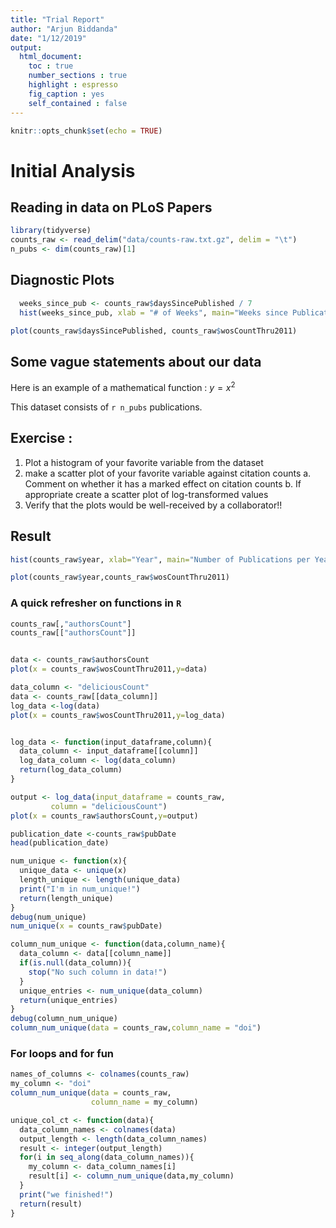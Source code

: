 ```yaml
---
title: "Trial Report"
author: "Arjun Biddanda"
date: "1/12/2019"
output: 
  html_document:
    toc : true
    number_sections : true
    highlight : espresso
    fig_caption : yes
    self_contained : false
---
```


```r
knitr::opts_chunk$set(echo = TRUE)
```

# Initial Analysis

## Reading in data on PLoS Papers

```r
library(tidyverse)
counts_raw <- read_delim("data/counts-raw.txt.gz", delim = "\t")
n_pubs <- dim(counts_raw)[1]
```

## Diagnostic Plots

```r
  weeks_since_pub <- counts_raw$daysSincePublished / 7
  hist(weeks_since_pub, xlab = "# of Weeks", main="Weeks since Publication")
```

```r
plot(counts_raw$daysSincePublished, counts_raw$wosCountThru2011)
```

## Some vague statements about our data

Here is an example of a mathematical function : $y = x^2$

This dataset consists of `r n_pubs` publications.

## Exercise : 

  1. Plot a histogram of your favorite variable from the dataset
  2. make a scatter plot of your favorite variable against citation counts
    a. Comment on whether it has a marked effect on citation counts
    b. If appropriate create a scatter plot of log-transformed values
  3. Verify that the plots would be well-received by a collaborator!!

## Result

```r
hist(counts_raw$year, xlab="Year", main="Number of Publications per Year")
```


```r
plot(counts_raw$year,counts_raw$wosCountThru2011)
```


### A quick refresher on functions in `R`


```r


counts_raw[,"authorsCount"]
counts_raw[["authorsCount"]]


data <- counts_raw$authorsCount
plot(x = counts_raw$wosCountThru2011,y=data)

data_column <- "deliciousCount"
data <- counts_raw[[data_column]]
log_data <-log(data)
plot(x = counts_raw$wosCountThru2011,y=log_data)



```


```r
log_data <- function(input_dataframe,column){
  data_column <- input_dataframe[[column]]
  log_data_column <- log(data_column)
  return(log_data_column)
}

output <- log_data(input_dataframe = counts_raw,
         column = "deliciousCount")
plot(x = counts_raw$authorsCount,y=output)
```

```r
publication_date <-counts_raw$pubDate
head(publication_date)

num_unique <- function(x){
  unique_data <- unique(x)
  length_unique <- length(unique_data)
  print("I'm in num_unique!")
  return(length_unique)
}
debug(num_unique)
num_unique(x = counts_raw$pubDate)
```

```r
column_num_unique <- function(data,column_name){
  data_column <- data[[column_name]]
  if(is.null(data_column)){
    stop("No such column in data!")
  }
  unique_entries <- num_unique(data_column)
  return(unique_entries)
}
debug(column_num_unique)
column_num_unique(data = counts_raw,column_name = "doi")

```

### For loops and for fun


```r
names_of_columns <- colnames(counts_raw)
my_column <- "doi"
column_num_unique(data = counts_raw,
                  column_name = my_column)

unique_col_ct <- function(data){
  data_column_names <- colnames(data)
  output_length <- length(data_column_names)
  result <- integer(output_length)
  for(i in seq_along(data_column_names)){
    my_column <- data_column_names[i]
    result[i] <- column_num_unique(data,my_column)
  }
  print("we finished!")
  return(result)
}

```








